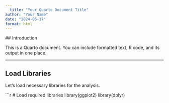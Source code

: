---
  title: "Your Quarto Document Title"
author: "Your Name"
date: "2024-06-17"
format: html
---

  ## Introduction

  This is a Quarto document. You can include formatted text, R code, and its output in one place.

---

## Load Libraries

  Let's load necessary libraries for the analysis.

```{r}
# Load required libraries
library(ggplot2)
library(dplyr)
